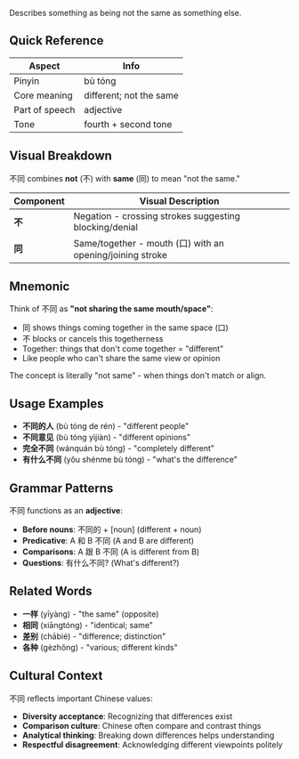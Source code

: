 Describes something as being not the same as something else.

## Quick Reference

| Aspect         | Info                      |
| -------------- | ------------------------- |
| Pinyin         | bù tóng                   |
| Core meaning   | different; not the same   |
| Part of speech | adjective                 |
| Tone           | fourth + second tone      |

## Visual Breakdown

不同 combines **not** (不) with **same** (同) to mean "not the same."

| Component | Visual Description                                          |
| --------- | ----------------------------------------------------------- |
| **不**    | Negation - crossing strokes suggesting blocking/denial     |
| **同**    | Same/together - mouth (口) with an opening/joining stroke  |

## Mnemonic

Think of 不同 as **"not sharing the same mouth/space"**:

- 同 shows things coming together in the same space (口)
- 不 blocks or cancels this togetherness
- Together: things that don't come together = "different"
- Like people who can't share the same view or opinion

The concept is literally "not same" - when things don't match or align.

## Usage Examples

- **不同的人** (bù tóng de rén) - "different people"
- **不同意见** (bù tóng yìjiàn) - "different opinions"
- **完全不同** (wánquán bù tóng) - "completely different"
- **有什么不同** (yǒu shénme bù tóng) - "what's the difference"

## Grammar Patterns

不同 functions as an **adjective**:

- **Before nouns**: 不同的 + [noun] (different + noun)
- **Predicative**: A 和 B 不同 (A and B are different)
- **Comparisons**: A 跟 B 不同 (A is different from B)
- **Questions**: 有什么不同? (What's different?)

## Related Words

- **一样** (yīyàng) - "the same" (opposite)
- **相同** (xiāngtóng) - "identical; same"
- **差别** (chābié) - "difference; distinction"
- **各种** (gèzhǒng) - "various; different kinds"

## Cultural Context

不同 reflects important Chinese values:
- **Diversity acceptance**: Recognizing that differences exist
- **Comparison culture**: Chinese often compare and contrast things
- **Analytical thinking**: Breaking down differences helps understanding
- **Respectful disagreement**: Acknowledging different viewpoints politely

